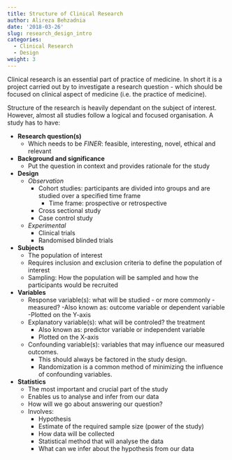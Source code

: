 ```yaml
---
title: Structure of Clinical Research
author: Alireza Behzadnia
date: '2018-03-26'
slug: research_design_intro
categories:
  - Clinical Research
  - Design
weight: 3
---
```


Clinical research is an essential part of practice of medicine. In short it is a project carried out by to investigate a research question - which should be focused on clinical aspect of medicine (i.e. the practice of medicine).

Structure of the research is heavily dependant on the subject of interest. However, almost all studies follow a logical and focused organisation. A study has to have:

* **Research question(s)**
    + Which needs to be *FINER*: feasible, interesting, novel, ethical and relevant
    
- **Background and significance**
    - Put the question in context and provides rationale for the study
    
- **Design**
    - *Observation*
        - Cohort studies: participants are divided into groups and are studied over a specified time frame
            - Time frame: prospective or retrospective
        - Cross sectional study
        - Case control study
    - *Experimental*
        - Clinical trials
        - Randomised blinded trials
      
- **Subjects**
    - The population of interest
    - Requires inclusion and exclusion criteria to define the population of interest
    - Sampling: How the population will be sampled and how the participants would be recruited
    
- **Variables**
    - Response variable(s): what will be studied - or more commonly - measured?
        -Also known as: outcome variable or dependent variable
        -Plotted on the Y-axis
    - Explanatory variable(s): what will be controled? the treatment
        - Also known as: predictor variable or independent variable
        - Plotted on the X-axis
    - Confounding variable(s): variables that may influence our measured outcomes.
        - This should always be factored in the study design. 
        - Randomization is a common method of minimizing the influence of confounding variables.

- **Statistics**
    - The most important and crucial part of the study
    - Enables us to analyse and infer from our data
    - How will we go about answering our question?
    - Involves: 
        - Hypothesis
        - Estimate of the required sample size (power of the study)
        - How data will be collected
        - Statistical method that will analyse the data
        - What can we infer about the hypothesis from our data



